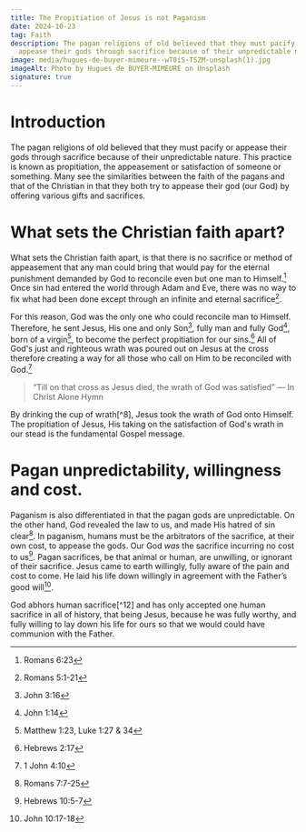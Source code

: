 ```yaml
---
title: The Propitiation of Jesus is not Paganism
date: 2024-10-23
tag: Faith
description: The pagan religions of old believed that they must pacify or
  appease their gods through sacrifice because of their unpredictable nature.
image: media/hugues-de-buyer-mimeure--wT0iS-TSZM-unsplash(1).jpg
imageAlt: Photo by Hugues de BUYER-MIMEURE on Unsplash
signature: true
---
```


# Introduction

The pagan religions of old believed that they must pacify or appease their gods through sacrifice because of their unpredictable nature. This practice is known as propitiation, the appeasement or satisfaction of someone or something. Many see the similarities between the faith of the pagans and that of the Christian in that they both try to appease their god (our God) by offering various gifts and sacrifices.

# What sets the Christian faith apart?

What sets the Christian faith apart, is that there is no sacrifice or method of appeasement that any man could bring that would pay for the eternal punishment demanded by God to reconcile even but one man to Himself.[^1] Once sin had entered the world through Adam and Eve, there was no way to fix what had been done except through an infinite and eternal sacrifice[^2].

For this reason, God was the only one who could reconcile man to Himself. Therefore, he sent Jesus, His one and only Son[^3], fully man and fully God[^4], born of a virgin[^5], to become the perfect propitiation for our sins.[^6] All of God's just and righteous wrath was poured out on Jesus at the cross therefore creating a way for all those who call on Him to be reconciled with God.[^7]

> “Till on that cross as Jesus died, the wrath of God was satisfied” — In Christ Alone Hymn

<SideNote note="Jesus did not partake in the final passover, but He did drink the bitter cup of wrath shortly thereafter.">
  By drinking the cup of wrath[^8], Jesus took the wrath of God onto Himself.
  The propitiation of Jesus, His taking on the satisfaction of God's wrath in
  our stead is the fundamental Gospel message.
</SideNote>

# Pagan unpredictability, willingness and cost.

Paganism is also differentiated in that the pagan gods are unpredictable. On the other hand, God revealed the law to us, and made His hatred of sin clear[^9]. In paganism, humans must be the arbitrators of the sacrifice, at their own cost, to appease the gods. Our God _was_ the sacrifice incurring no cost to us[^10]. Pagan sacrifices, be that animal or human, are unwilling, or ignorant of their sacrifice. Jesus came to earth willingly, fully aware of the pain and cost to come. He laid his life down willingly in agreement with the Father’s good will[^11].

<SideNote note="Although it seems contradictory, it is not. In fact it's entirely consistent. This is why Jesus had to be perfect.">
  God abhors human sacrifice[^12] and has only accepted one human sacrifice in
  all of history, that being Jesus, because he was fully worthy, and fully
  willing to lay down his life for ours so that we would could have communion
  with the Father.
</SideNote>

[^1]: Romans 6:23
[^2]: Romans 5:1-21
[^3]: John 3:16
[^4]: John 1:14
[^5]: Matthew 1:23, Luke 1:27 & 34
[^6]: Hebrews 2:17
[^7]: 1 John 4:10
[^8]: Luke 22:42-44, Psalms 75:8, Revelation 14:10
[^9]: Romans 7:7-25
[^10]: Hebrews 10:5-7
[^11]: John 10:17-18
[^12]: Deuteronomy 12:31
